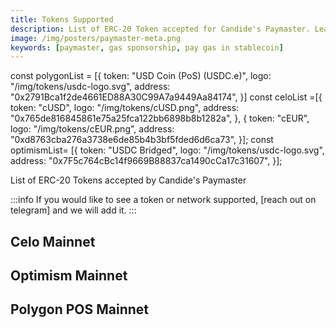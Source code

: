 ```yaml
---
title: Tokens Supported
description: List of ERC-20 Token accepted for Candide's Paymaster. Learn about sponsoring gas, and how to enable gas payments in stablecoins
image: /img/posters/paymaster-meta.png
keywords: [paymaster, gas sponsorship, pay gas in stablecoin]
---
```


const polygonList = [{
    token: "USD Coin (PoS) (USDC.e)",
    logo: "/img/tokens/usdc-logo.svg",
    address: "0x2791Bca1f2de4661ED88A30C99A7a9449Aa84174",
}]
const celoList =[{
    token: "cUSD",
    logo: "/img/tokens/cUSD.png",
    address: "0x765de816845861e75a25fca122bb6898b8b1282a",
},
{
    token: "cEUR",
    logo: "/img/tokens/cEUR.png",
    address: "0xd8763cba276a3738e6de85b4b3bf5fded6d6ca73",
}];
const optimismList= [{
    token: "USDC Bridged",
    logo: "/img/tokens/usdc-logo.svg",
    address: "0x7F5c764cBc14f9669B88837ca1490cCa17c31607",
}];

List of ERC-20 Tokens accepted by Candide's Paymaster

:::info
If you would like to see a token or network supported, [reach out on telegram] and we will add it.
:::

## Celo Mainnet
<PaymasterSupportedToken items={celoList} />

## Optimism Mainnet
<PaymasterSupportedToken items={optimismList} />

## Polygon POS Mainnet
<PaymasterSupportedToken items={polygonList} />
